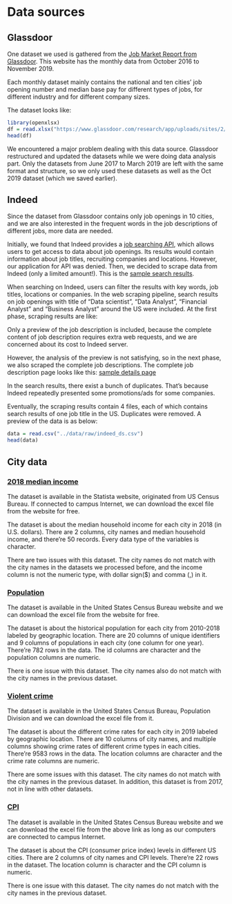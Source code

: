 # Data sources

## Glassdoor

One dataset we used is gathered from the [Job Market Report from Glassdoor](https://www.glassdoor.com/research/job-market-report-historical/). This website has the monthly data from October 2016 to November 2019. 

Each monthly dataset mainly contains the national and ten cities’ job opening number and median base pay for different types of jobs, for different industry and for different company sizes. 

The dataset looks like:

```{r, echo=FALSE}
library(openxlsx)
df = read.xlsx("https://www.glassdoor.com/research/app/uploads/sites/2/2019/12/LPR_data-2019-03.xlsx")
head(df)
```

We encountered a major problem dealing with this data source. Glassdoor restructured and updated the datasets while we were doing data analysis part. Only the datasets from June 2017 to March 2019 are left with the same format and structure, so we only used these datasets as well as the Oct 2019 dataset (which we saved earlier).

## Indeed

Since the dataset from Glassdoor contains only job openings in 10 cities, and we are also interested in the frequent words in the job descriptions of different jobs, more data are needed.

Initially, we found that Indeed provides a [job searching API](https://opensource.indeedeng.io/api-documentation/docs/job-search/), which allows users to get access to data about job openings. Its results would contain information about job titles, recruiting companies and locations. However, our application for API was denied. Then, we decided to scrape data from Indeed (only a limited amount!). This is the [sample search results](https://www.indeed.com/jobs?q=data+sceintist&l=New+York%2C+NY).

When searching on Indeed, users can filter the results with key words, job titles, locations or companies. In the web scraping pipeline, search results on job openings with title of "Data scientist", "Data Analyst", "Financial Analyst" and "Business Analyst" around the US were included. At the first phase, scraping results are like:

Only a preview of the job description is included, because the complete content of job description requires extra web requests, and we are concerned about its cost to Indeed server.

However, the analysis of the preview is not satisfying, so in the next phase, we also scraped the complete job descriptions. The complete job description page looks like this: [sample details page](https://www.indeed.com/viewjob?cmp=Biz2Credit-Inc.&t=Data+Science+Manager&jk=e7c5dc3b25111e1b&sjdu=QwrRXKrqZ3CNX5W-O9jEveJgZ7DRbh_ySwPONsqRa9Y_P0u65BR9sswVPFKEuwHB-Scyziy6GodSDbmULzuMGw&tk=1drtm5c5ep7ck800&adid=320883392&pub=4a1b367933fd867b19b072952f68dceb&vjs=3)

In the search results, there exist a bunch of duplicates. That's because Indeed repeatedly presented some promotions/ads for some companies.

Eventually, the scraping results contain 4 files, each of which contains search results of one job title in the US. Duplicates were removed. A preview of the data is as below:

```{r}
data = read.csv("../data/raw/indeed_ds.csv")
head(data)
```


## City data

### [2018 median income](https://www.statista.com/statistics/205609/median-household-income-in-the-top-20-most-populated-cities-in-the-us)

The dataset is available in the Statista website, originated from US Census Bureau. If connected to campus Internet, we can download the excel file from the website for free.

The dataset is about the median household income for each city in 2018 (in U.S. dollars). There are 2 columns, city names and median household income, and there're 50 records. Every data type of the variables is character. 

There are two issues with this dataset. The city names do not match with the city names in the datasets we processed before, and the income column is not the numeric type, with dollar sign($) and comma (,) in it. 

### [Population](https://factfinder.census.gov/faces/tableservices/jsf/pages/productview.xhtml?src=bkmk)

The dataset is available in the United States Census Bureau website and we can download the excel file from the website for free.

The dataset is about the historical population for each city from 2010-2018 labeled by geographic location. There are 20 columns of unique identifiers and 9 columns of populations in each city (one column for one year). There're 782 rows in the data. The id columns are character and the population columns are numeric. 

There is one issue with this dataset. The city names also do not match with the city names in the previous dataset. 

### [Violent crime](https://ucr.fbi.gov/crime-in-the-u.s/2017/crime-in-the-u.s.-2017/tables/table-8/table-8.xls/view)

The dataset is available in the United States Census Bureau, Population Division and we can download the excel file from it.

The dataset is about the different crime rates for each city in 2019 labeled by geographic location. There are 10 columns of city names, and multiple columns showing crime rates of different crime types in each cities. There're 9583 rows in the data. The location columns are character and the crime rate columns are numeric. 

There are some issues with this dataset. The city names do not match with the city names in the previous dataset. In addition, this dataset is from 2017, not in line with other datasets.

### [CPI](https://www.statista.com/statistics/245014/consumer-price-index-for-selected-us-cities)

The dataset is available in the United States Census Bureau website and we can download the excel file from the above link as long as our computers are connected to campus Internet.

The dataset is about the CPI (consumer price index) levels in different US cities. There are 2 columns of city names and CPI levels. There're 22 rows in the dataset. The location column is character and the CPI column is numeric.

There is one issue with this dataset. The city names do not match with the city names in the previous dataset.
